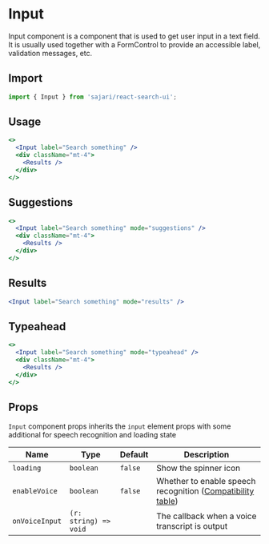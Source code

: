 
<SEO
  title="Input"
  description="Input component is a component that is used to get user input in a text field. It is usually used together with a FormControl to provide an accessible label, validation messages, etc."
/>

# Input

Input component is a component that is used to get user input in a text field. It is usually used together with a FormControl to provide an accessible label, validation messages, etc.

## Import

```js
import { Input } from 'sajari/react-search-ui';
```

## Usage

```jsx
<>
  <Input label="Search something" />
  <div className="mt-4">
    <Results />
  </div>
</>
```

## Suggestions

```jsx
<>
  <Input label="Search something" mode="suggestions" />
  <div className="mt-4">
    <Results />
  </div>
</>
```

## Results

```jsx
<Input label="Search something" mode="results" />
```

## Typeahead

```jsx
<>
  <Input label="Search something" mode="typeahead" />
  <div className="mt-4">
    <Results />
  </div>
</>
```

## Props

`Input` component props inherits the `input` element props with some additional for speech recognition and loading state

| Name           | Type                  | Default | Description                                                                                                                      |
| -------------- | --------------------- | ------- | -------------------------------------------------------------------------------------------------------------------------------- |
| `loading`      | `boolean`             | `false` | Show the spinner icon                                                                                                            |
| `enableVoice`  | `boolean`             | `false` | Whether to enable speech recognition ([Compatibility table](https://developer.mozilla.org/en-US/docs/Web/API/SpeechRecognition)) |
| `onVoiceInput` | `(r: string) => void` |         | The callback when a voice transcript is output                                                                                   | --> |
